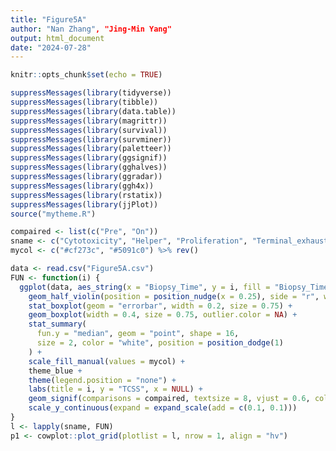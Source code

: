 ---
title: "Figure5A"
author: "Nan Zhang", "Jing-Min Yang"
output: html_document
date: "2024-07-28"
---

```{r setup, include=FALSE}
knitr::opts_chunk$set(echo = TRUE)
```

```{r}
suppressMessages(library(tidyverse))
suppressMessages(library(tibble))
suppressMessages(library(data.table))
suppressMessages(library(magrittr))
suppressMessages(library(survival))
suppressMessages(library(survminer))
suppressMessages(library(paletteer))
suppressMessages(library(ggsignif))
suppressMessages(library(gghalves))
suppressMessages(library(ggradar))
suppressMessages(library(ggh4x))
suppressMessages(library(rstatix))
suppressMessages(library(jjPlot))
source("mytheme.R")

compaired <- list(c("Pre", "On"))
sname <- c("Cytotoxicity", "Helper", "Proliferation", "Terminal_exhaustion")
mycol <- c("#cf273c", "#5091c0") %>% rev()

data <- read.csv("Figure5A.csv")
FUN <- function(i) {
  ggplot(data, aes_string(x = "Biopsy_Time", y = i, fill = "Biopsy_Time")) +
    geom_half_violin(position = position_nudge(x = 0.25), side = "r", width = 0.5, color = "black", size = 0.75) +
    stat_boxplot(geom = "errorbar", width = 0.2, size = 0.75) +
    geom_boxplot(width = 0.4, size = 0.75, outlier.color = NA) +
    stat_summary(
      fun.y = "median", geom = "point", shape = 16,
      size = 2, color = "white", position = position_dodge(1)
    ) +
    scale_fill_manual(values = mycol) +
    theme_blue +
    theme(legend.position = "none") +
    labs(title = i, y = "TCSS", x = NULL) +
    geom_signif(comparisons = compaired, textsize = 8, vjust = 0.6, color = "black", map_signif_level = T, test = wilcox.test, tip_length = 0) +
    scale_y_continuous(expand = expand_scale(add = c(0.1, 0.1)))
}
l <- lapply(sname, FUN)
p1 <- cowplot::plot_grid(plotlist = l, nrow = 1, align = "hv")
```
